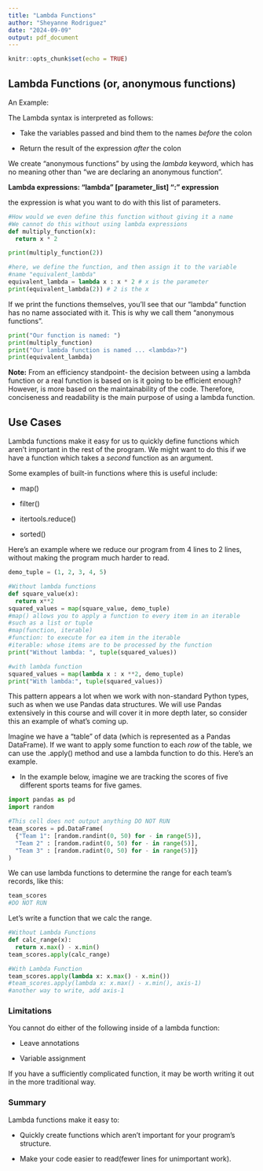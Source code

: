 ---
title: "Lambda Functions"
author: "Sheyanne Rodriguez"
date: "2024-09-09"
output: pdf_document
---

```{r setup, include=FALSE}
knitr::opts_chunk$set(echo = TRUE)
```

## Lambda Functions (or, anonymous functions)

An Example:

The Lambda syntax is interpreted as follows:

-   Take the variables passed and bind them to the names *before* the colon

-   Return the result of the expression *after* the colon

We create "anonymous functions" by using the *lambda* keyword, which has no meaning other than "we are declaring an anonymous function".

**Lambda expressions: "lambda" [parameter_list] ":" expression**

the expression is what you want to do with this list of parameters.

```{python}
#How would we even define this function without giving it a name
#We cannot do this without using lambda expressions
def multiply_function(x):
  return x * 2

print(multiply_function(2))

#here, we define the function, and then assign it to the variable
#name "equivalent_lambda"
equivalent_lambda = lambda x : x * 2 # x is the parameter
print(equivalent_lambda(2)) # 2 is the x
```

If we print the functions themselves, you'll see that our "lambda" function has no name associated with it. This is why we call them "anonymous functions".

```{python}
print("Our function is named: ")
print(multiply_function)
print("Our lambda function is named ... <lambda>?")
print(equivalent_lambda)
```

**Note:** From an efficiency standpoint- the decision between using a lambda function or a real function is based on is it going to be efficient enough? However, is more based on the maintainability of the code. Therefore, conciseness and readability is the main purpose of using a lambda function.

## Use Cases

Lambda functions make it easy for us to quickly define functions which aren't important in the rest of the program. We might want to do this if we have a function which takes a *second* function as an argument.

Some examples of built-in functions where this is useful include:

-   map()

-   filter()

-   itertools.reduce()

-   sorted()

Here's an example where we reduce our program from 4 lines to 2 lines, without making the program much harder to read.

```{python}
demo_tuple = (1, 2, 3, 4, 5)

#Without lambda functions
def square_value(x):
  return x**2
squared_values = map(square_value, demo_tuple)
#map() allows you to apply a function to every item in an iterable
#such as a list or tuple
#map(function, iterable)
#function: to execute for ea item in the iterable
#iterable: whose items are to be processed by the function
print("Without lambda: ", tuple(squared_values))

#with lambda function
squared_values = map(lambda x : x **2, demo_tuple)
print("With lambda:", tuple(squared_values))
```

This pattern appears a lot when we work with non-standard Python types, such as when we use Pandas data structures. We will use Pandas extensively in this course and will cover it in more depth later, so consider this an example of what's coming up.

Imagine we have a "table" of data (which is represented as a Pandas DataFrame). If we want to apply some function to each *row* of the table, we can use the .apply() method and use a lambda function to do this. Here's an example.

-   In the example below, imagine we are tracking the scores of five different sports teams for five games.

```{python}
import pandas as pd
import random

#This cell does not output anything DO NOT RUN
team_scores = pd.DataFrame(
  {"Team 1": [random.randint(0, 50) for - in range(5)],
  "Team 2" : [random.radint(0, 50) for - in range(5)],
  "Team 3" : [random.radint(0, 50) for - in range(5)]}
)
```

We can use lambda functions to determine the range for each team's records, like this:

```{python}
team_scores
#DO NOT RUN
```

Let's write a function that we calc the range.

```{python}
#Without Lambda Functions
def calc_range(x):
  return x.max() - x.min()
team_scores.apply(calc_range)

#With Lambda Function
team_scores.apply(lambda x: x.max() - x.min())
#team_scores.apply(lambda x: x.max() - x.min(), axis-1)
#another way to write, add axis-1
```

### Limitations

You cannot do either of the following inside of a lambda function:

-   Leave annotations

-   Variable assignment

If you have a sufficiently complicated function, it may be worth writing it out in the more traditional way.

### Summary

Lambda functions make it easy to:

-   Quickly create functions which aren't important for your program's structure.

-   Make your code easier to read(fewer lines for unimportant work).

